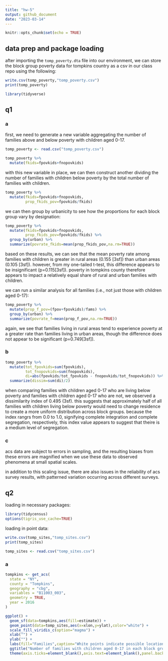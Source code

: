 ```yaml
---
title: "hw-5"
output: github_document
date: "2023-03-14"
---
```


```r
knitr::opts_chunk$set(echo = TRUE)
```


## data prep and package loading

after importing the `tomp_poverty.dta` file into our environment, we can store the block group poverty data for tompkins country as a csv in our class repo using the following: 

```r
write.csv(tomp_poverty,"tomp_poverty.csv")
print(tomp_poverty)
```

```r
library(tidyverse)
```


## q1

### a 

first, we need to generate a new variable aggregating the number of families above and below poverty with children aged 0-17.

```r
tomp_poverty <- read.csv("tomp_poverty.csv")
```


```r
tomp_poverty %>% 
  mutate(fkids=fpovkids+fnopovkids)
```

with this new variable in place, we can then construct another dividing the number of families with children below poverty by the total number of families with children.

```r
tomp_poverty %>% 
  mutate(fkids=fpovkids+fnopovkids,
         prop_fkids_pov=fpovkids/fkids)
```

we can then group by urbanicity to see how the proportions for each block group vary by designation:

```r
tomp_poverty %>% 
  mutate(fkids=fpovkids+fnopovkids,
         prop_fkids_pov=fpovkids/fkids) %>%
  group_by(urban) %>%
  summarize(povrate_fkids=mean(prop_fkids_pov,na.rm=TRUE))
```

based on these results, we can see that the mean poverty rate among families with children is greater in rural areas (0.155 [3sf]) than urban areas (0.105 [3sf]). however, from my one-tailed t-test, this difference appears to be insignificant (p=0.115[3sf]). poverty in tompkins county therefore appears to impact a relatively equal share of rural and urban families with children.

we can run a similar analysis for all families (i.e., not just those with children aged 0-17):

```r
tomp_poverty %>% 
  mutate(prop_f_pov=(fpov+fpovkids)/fams) %>%
  group_by(urban) %>%
  summarize(povrate_f=mean(prop_f_pov,na.rm=TRUE)) 
```

again, we see that families living in rural areas tend to experience poverty at a greater rate than families living in urban areas, though the difference does not appear to be significant (p=0.749[3sf]).

### b

```r
tomp_poverty %>% 
  mutate(tot_fpovkids=sum(fpovkids),
         tot_fnopovkids=sum(fnopovkids),
         di=abs(fpovkids/tot_fpovkids - fnopovkids/tot_fnopovkids)) %>%
  summarize(dissim=sum(di)/2)
```

when comparing families with children aged 0-17 who are living below poverty and families with children aged 0-17 who are not, we observed a dissimilarity index of 0.495 (3sf). this suggests that approximately half of all families with children living below poverty would need to change residence to create a more uniform distribution across block groups. because the index rangrs from 0.0 to 1.0, signifying complete integration and complete segregation, respectively, this index value appears to suggest that theire is a medium level of segregation. 

### c 

acs data are subject to errors in sampling, and the resulting biases from these errors are magnified when we use these data to observed phenomena at small spatial scales.

in addition to this scaling issue, there are also issues in the reliability of acs survey results, with patterned variation occurring across different surveys.

## q2

loading in necessary packages:

```r
library(tidycensus)
options(tigris_use_cache=TRUE)
```

loading in point data:

```r
write.csv(tomp_sites,"tomp_sites.csv")
print(tomp_sites)
```


```r
tomp_sites <- read.csv("tomp_sites.csv")
```

### a

```r
tompkins <- get_acs(
  state = "NY",
  county = "Tompkins",
  geography = "cbg",
  variables = "B11003_003",
  geometry = TRUE,
  year = 2016
)
```


```r
ggplot() + 
  geom_sf(data=tompkins,aes(fill=estimate)) + 
  geom_point(data=tomp_sites,aes(x=xlon,y=ylat),color="white") +
  scale_fill_viridis_c(option="magma") +
  xlab("") + 
  ylab("") +
  labs(fill="Families",caption="White points indicate possible locations of child-care centers\n Projected using NAD 1983") +
  ggtitle("Number of families with children aged 0-17 in each block group \nliving below poverty in Tompkins county") + 
  theme(axis.ticks=element_blank(),axis.text=element_blank(),panel.background=element_rect(fill=NA))
```

